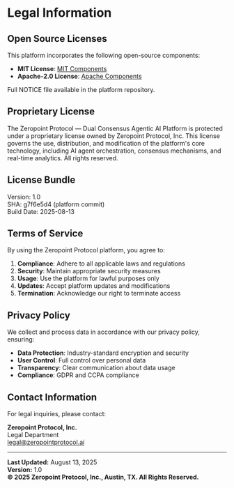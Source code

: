 # Legal Information

## Open Source Licenses

This platform incorporates the following open-source components:

- **MIT License**: [MIT Components](https://opensource.org/licenses/MIT)
- **Apache-2.0 License**: [Apache Components](https://www.apache.org/licenses/LICENSE-2.0)

Full NOTICE file available in the platform repository.

## Proprietary License

The Zeropoint Protocol — Dual Consensus Agentic AI Platform is protected under a proprietary license owned by Zeropoint Protocol, Inc. This license governs the use, distribution, and modification of the platform's core technology, including AI agent orchestration, consensus mechanisms, and real-time analytics. All rights reserved.

## License Bundle

Version: 1.0  
SHA: g7f6e5d4 (platform commit)  
Build Date: 2025-08-13  

## Terms of Service

By using the Zeropoint Protocol platform, you agree to:

1. **Compliance**: Adhere to all applicable laws and regulations
2. **Security**: Maintain appropriate security measures
3. **Usage**: Use the platform for lawful purposes only
4. **Updates**: Accept platform updates and modifications
5. **Termination**: Acknowledge our right to terminate access

## Privacy Policy

We collect and process data in accordance with our privacy policy, ensuring:

- **Data Protection**: Industry-standard encryption and security
- **User Control**: Full control over personal data
- **Transparency**: Clear communication about data usage
- **Compliance**: GDPR and CCPA compliance

## Contact Information

For legal inquiries, please contact:

**Zeropoint Protocol, Inc.**  
Legal Department  
legal@zeropointprotocol.ai  

---

**Last Updated:** August 13, 2025  
**Version:** 1.0  
**© 2025 Zeropoint Protocol, Inc., Austin, TX. All Rights Reserved.**
